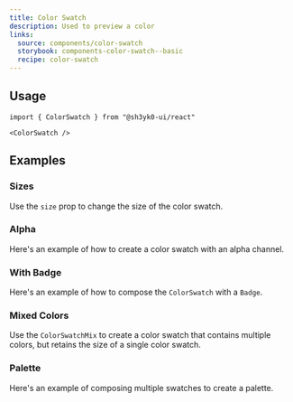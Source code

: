 ```yaml
---
title: Color Swatch
description: Used to preview a color
links:
  source: components/color-swatch
  storybook: components-color-swatch--basic
  recipe: color-swatch
---
```


<ExampleTabs name="color-swatch-basic" />

## Usage

```tsx
import { ColorSwatch } from "@sh3yk0-ui/react"
```

```tsx
<ColorSwatch />
```

## Examples

### Sizes

Use the `size` prop to change the size of the color swatch.

<ExampleTabs name="color-swatch-with-sizes" />

### Alpha

Here's an example of how to create a color swatch with an alpha channel.

<ExampleTabs name="color-swatch-with-alpha" />

### With Badge

Here's an example of how to compose the `ColorSwatch` with a `Badge`.

<ExampleTabs name="color-swatch-with-badge" />

### Mixed Colors

Use the `ColorSwatchMix` to create a color swatch that contains multiple colors,
but retains the size of a single color swatch.

<ExampleTabs name="color-swatch-mixed" />

### Palette

Here's an example of composing multiple swatches to create a palette.

<ExampleTabs name="color-swatch-palette" />
